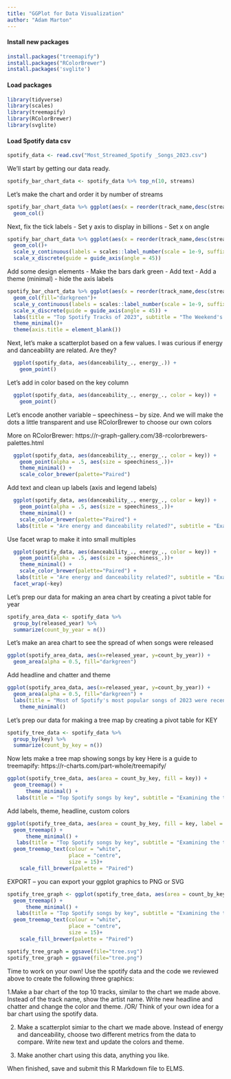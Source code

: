 ```yaml
---
title: "GGPlot for Data Visualization"
author: "Adam Marton" 
---
```




#### Install new packages

```r
install.packages("treemapify")
install.packages("RColorBrewer")
install.packages('svglite')
```


#### Load packages
```r
library(tidyverse)
library(scales)
library(treemapify)
library(RColorBrewer)
library(svglite)

```


#### Load Spotify data csv
```r
spotify_data <- read.csv("Most_Streamed_Spotify _Songs_2023.csv")
```

We'll start by getting our data ready.
```r
spotify_bar_chart_data <- spotify_data %>% top_n(10, streams)
```

Let's make the chart and order it by number of streams
```r
spotify_bar_chart_data %>% ggplot(aes(x = reorder(track_name,desc(streams)), y = streams)) +
  geom_col()
```

Next, fix the tick labels
- Set y axis to display in billions
- Set x on angle

```r
spotify_bar_chart_data %>% ggplot(aes(x = reorder(track_name,desc(streams)), y = streams)) +
  geom_col()+
  scale_y_continuous(labels = scales::label_number(scale = 1e-9, suffix = "B")) +
  scale_x_discrete(guide = guide_axis(angle = 45))
```
Add some design elements 
- Make the bars dark green
- Add text
- Add a theme (minimal)
- hide the axis labels

```r
spotify_bar_chart_data %>% ggplot(aes(x = reorder(track_name,desc(streams)), y = streams)) +
  geom_col(fill="darkgreen")+
  scale_y_continuous(labels = scales::label_number(scale = 1e-9, suffix = "B")) +
  scale_x_discrete(guide = guide_axis(angle = 45)) +
  labs(title = "Top Spotify Tracks of 2023", subtitle = "The Weekend's Blinding Lights takes the top spot with over 3 billion streams.", caption = "Source: Spotify via Kaggle \n by Adam Marton")+
  theme_minimal()+
  theme(axis.title = element_blank())

```



Next, let's make a scatterplot based on a few values. I was curious if energy and danceability are related. Are they? 

```r
  ggplot(spotify_data, aes(danceability_., energy_.)) +
    geom_point()

```

Let's add in color based on the key column

```r
  ggplot(spotify_data, aes(danceability_., energy_., color = key)) +
    geom_point()
```


Let's encode another variable -- speechiness -- by size. And we will make the dots a little transparent and use RColorBrewer to choose our own colors

More on RColorBrewer: https://r-graph-gallery.com/38-rcolorbrewers-palettes.html
```r
  ggplot(spotify_data, aes(danceability_., energy_., color = key)) +
    geom_point(alpha = .5, aes(size = speechiness_.))+
    theme_minimal() +
    scale_color_brewer(palette="Paired")
```


Add text and clean up labels (axis and legend labels)
```r
  ggplot(spotify_data, aes(danceability_., energy_., color = key)) +
    geom_point(alpha = .5, aes(size = speechiness_.))+
    theme_minimal() +
    scale_color_brewer(palette="Paired") +
   labs(title = "Are energy and danceability related?", subtitle = "Examining the top Spotify songs of 2023", caption = "Source: Spotify via Kaggle \n by Adam Marton", x = "Danceability", y = "Energy", size = "Speechiness", color = "Key")
```



Use facet wrap to make it into small multiples
```r
  ggplot(spotify_data, aes(danceability_., energy_., color = key)) +
    geom_point(alpha = .5, aes(size = speechiness_.))+
    theme_minimal() +
    scale_color_brewer(palette="Paired") +
   labs(title = "Are energy and danceability related?", subtitle = "Examining the top Spotify songs of 2023", caption = "Source: Spotify via Kaggle \n by Adam Marton", x = "Danceability", y = "Energy", size = "Speechiness", color = "Key") +
  facet_wrap(~key)
```





Let's prep our data for making an area chart by creating a pivot table for year
```r
spotify_area_data <- spotify_data %>% 
  group_by(released_year) %>%
  summarize(count_by_year = n())
```


Let's make an area chart to see the spread of when songs were released
```r
ggplot(spotify_area_data, aes(x=released_year, y=count_by_year)) +
  geom_area(alpha = 0.5, fill="darkgreen")
```
Add headline and chatter and theme

```r
ggplot(spotify_area_data, aes(x=released_year, y=count_by_year)) +
  geom_area(alpha = 0.5, fill="darkgreen") +
  labs(title = "Most of Spotify's most popular songs of 2023 were recently released", subtitle = "Though songs go back as far as 1930", caption = "Source: Spotify via Kaggle \n by Adam Marton", x = "Year", y = "Count") +
    theme_minimal() 
```




Let's prep our data for making a tree map by creating a pivot table for KEY
```r
spotify_tree_data <- spotify_data %>% 
  group_by(key) %>%
  summarize(count_by_key = n())
```



Now lets make a tree map showing songs by key
Here is a guide to treemapify: https://r-charts.com/part-whole/treemapify/
```r
ggplot(spotify_tree_data, aes(area = count_by_key, fill = key)) +
  geom_treemap() +
      theme_minimal() +
   labs(title = "Top Spotify songs by key", subtitle = "Examining the top Spotify songs of 2023", caption = "Source: Spotify via Kaggle \n by Adam Marton", color = "Key")
```

Add labels, theme, headline, custom colors
```r
ggplot(spotify_tree_data, aes(area = count_by_key, fill = key, label = count_by_key)) +
  geom_treemap() +
      theme_minimal() +
   labs(title = "Top Spotify songs by key", subtitle = "Examining the top Spotify songs of 2023", caption = "Source: Spotify via Kaggle \n by Adam Marton", color = "Key")+
  geom_treemap_text(colour = "white",
                    place = "centre",
                    size = 15)+
    scale_fill_brewer(palette = "Paired")

```


EXPORT -- you can export your ggplot graphics to PNG or SVG
```r

spotify_tree_graph <- ggplot(spotify_tree_data, aes(area = count_by_key, fill = key, label = count_by_key)) +
  geom_treemap() +
      theme_minimal() +
   labs(title = "Top Spotify songs by key", subtitle = "Examining the top Spotify songs of 2023", caption = "Source: Spotify via Kaggle \n by Adam Marton", color = "Key")+
  geom_treemap_text(colour = "white",
                    place = "centre",
                    size = 15)+
    scale_fill_brewer(palette = "Paired")

spotify_tree_graph = ggsave(file="tree.svg")
spotify_tree_graph = ggsave(file="tree.png")

```




Time to work on your own! Use the spotify data and the code we reviewed above to create the following three graphics:

1.Make a bar chart of the top 10 tracks, similar to the chart we made above. Instead of the track name, show the artist name. Write new headline and chatter and change the color and theme. /OR/ Think of your own idea for a bar chart using the spotify data.

2. Make a scatterplot simiar to the chart we made above. Instead of energy and danceability, choose two different metrics from the data to compare. Write new text and update the colors and theme.

3. Make another chart using this data, anything you like.


When finished, save and submit this R Markdown file to ELMS.


